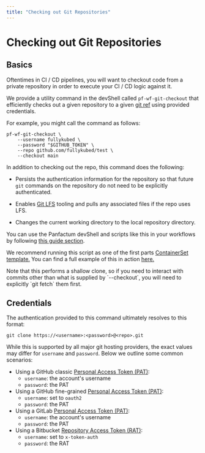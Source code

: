 ```yaml
---
title: "Checking out Git Repositories"
---
```



# Checking out Git Repositories

## Basics

Oftentimes in CI / CD pipelines, you will want to checkout code from a private
repository in order to execute your CI / CD logic against it.

We provide a utility command in the devShell called `pf-wf-git-checkout` that
efficiently checks out a given repository to a given [git ref](https://git-scm.com/book/en/v2/Git-Internals-Git-References)
using provided credentials.

For example, you might call the command as follows:

```shell
pf-wf-git-checkout \
    --username fullykubed \
    --password "$GITHUB_TOKEN" \
    --repo github.com/fullykubed/test \
    --checkout main
```

In addition to checking out the repo, this command does the following:

- Persists the authentication information for the repository so that future `git`
  commands on the repository do not need to be explicitly authenticated.

- Enables [Git LFS](https://git-lfs.com/) tooling and pulls any associated files if the repo uses LFS.

- Changes the current working directory to the local repository directory.

You can use the Panfactum devShell and scripts like this in your workflows by following
[this guide section](/docs/edge/reference/infrastructure-modules/submodule/workflow/wf_spec#using-the-panfactum-devshell).

We recommend running this script as one of the first parts [ContainerSet template.](https://argo-workflows.readthedocs.io/en/latest/container-set-template/)
You can find a full example of this in action [here.](https://github.com/Panfactum/stack/tree/__PANFACTUM_VERSION_EDGE__/packages/infrastructure/wf_dockerfile_build)

<MarkdownAlert severity="warning">
  Note that this performs a shallow clone, so if you need to interact with
  commits other than what is supplied by `--checkout`, you will need to
  explicitly `git fetch` them first.
</MarkdownAlert>

## Credentials

The authentication provided to this command ultimately resolves to this format:

`git clone https://<username>:<password>@<repo>.git`

While this is supported by all major git hosting providers, the exact values may differ
for `username` and `password`. Below we outline some common scenarios:

- Using a GitHub classic [Personal Access Token (PAT)](https://docs.github.com/en/authentication/keeping-your-account-and-data-secure/managing-your-personal-access-tokens#creating-a-personal-access-token-classic):
  - `username`: the account's username
  - `password`: the PAT
- Using a GitHub fine-grained [Personal Access Token (PAT)](https://docs.github.com/en/authentication/keeping-your-account-and-data-secure/managing-your-personal-access-tokens#creating-a-fine-grained-personal-access-token):
  - `username`: set to `oauth2`
  - `password`: the PAT
- Using a GitLab [Personal Access Token (PAT)](https://docs.gitlab.com/ee/user/profile/personal_access_tokens.html):
  - `username`: the account's username
  - `password`: the PAT
- Using a Bitbucket [Repository Access Token (RAT)](https://support.atlassian.com/bitbucket-cloud/docs/using-access-tokens/):
  - `username`: set to `x-token-auth`
  - `password`: the RAT
